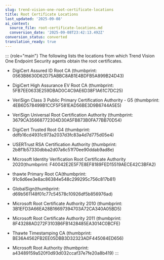 ```yaml
---
slug: trend-vision-one-root-certificate-locations
title: Root Certificate Locations
last_updated: '2025-09-08'
ai_context:
  source_file: root-certificate-locations.md
  conversion_date: '2025-09-08T23:42:13.492Z'
conversion_status: converted
translation_ready: true
---
```


::: {role="main"}
The following lists the locations from which Trend Vision One Endpoint Security agents obtain the root certificates.

- DigiCert Assured ID Root CA (thumbprint: 0563B8630D62D75ABBC8AB1E4BDFB5A899B24D43)

- DigiCert High Assurance EV Root CA (thumbprint: 5FB7EE0633E259DBAD0C4C9AE6D38F1A61C7DC25)

- VeriSign Class 3 Public Primary Certification Authority - G5 (thumbprint: 4EB6D578499B1CCF5F581EAD56BE3D9B6744A5E5)

- VeriSign Universal Root Certification Authority (thumbprint: 3679CA35668772304D30A5FB873B0FA77BB70D54)

- DigiCert Trusted Root G4 (thumbprint: ddfb16cd4931c973a2037d3fc83a4d7d775d05e4)

- USERTrust RSA Certification Authority (thumbprint: 2b8f1b57330dbba2d07a6c51f70ee90ddab9ad8e)

- Microsoft Identity Verification Root Certificate Authority 2020(thumbprint: F40042E2E5F7E8EF8189FED15519AECE42C3BFA2)

- thawte Primary Root CA(thumbprint: 91c6d6ee3e8ac86384e548c299295c756c817b81)

- GlobalSign(thumbprint: d69b561148f01c77c54578c10926df5b856976ad)

- Microsoft Root Certificate Authority 2010 (thumbprint: 3B1EFD3A66EA28B16697394703A72CA340A05BD5)

- Microsoft Root Certificate Authority 2011 (thumbprint: 8F43288AD272F3103B6FB1428485EA3014C0BCFE)

- Thawte Timestamping CA (thumbprint: BE36A4562FB2EE05DBB3D32323ADF445084ED656)

- Microsoft Root Authority (thumbprint: a43489159a520f0d93d032ccaf37e7fe20a8b419)
:::

